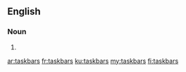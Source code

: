 ==English==

===Noun===
{{head|en|noun plural form}}

# {{plural of|taskbar|lang=en}}

[[ar:taskbars]]
[[fr:taskbars]]
[[ku:taskbars]]
[[my:taskbars]]
[[fi:taskbars]]